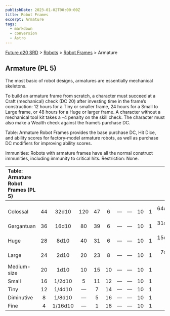 ```yaml
---
publishDate: 2023-01-02T00:00:00Z
title: Robot Frames
excerpt: Armature
tags:
  - markdown
  - conversion
  - Astro
---
```






[Future d20 SRD](/#futureD20) > [Robots](future-d20-srd-robots-index) > [Robot Frames](future-d20-srd-robots-robot-frames-index) > Armature




## Armature (PL 5)


The most basic of robot designs, armatures are essentially mechanical skeletons.


To build an armature frame from scratch, a character must succeed at a Craft (mechanical) check (DC 20) after investing time in the frame’s construction: 12 hours for a Tiny or smaller frame, 24 hours for a Small to Large frame, or 48 hours for a Huge or larger frame. A character without a mechanical tool kit takes a –4 penalty on the skill check. The character must also make a Wealth check against the frame’s purchase DC.


Table: Armature Robot Frames provides the base purchase DC, Hit Dice, and ability scores for factory-model armature robots, as well as purchase DC modifiers for improving ability scores.


Immunities: Robots with armature frames have all the normal construct immunities, including immunity to critical hits.
Restriction: None.


| Table: Armature Robot Frames (PL 5) |  |  |  |  |  |  |  |  |  |  |
| :------------------------------------- | :--: | :--: | :--: | :--: | :--: | :--: | :--: | :--: | :--: | --: |
|  |  |  |  |  |  |  |  |  |  |  |
|  |  |  |  |  |  |  |  |  |  |  |
| Colossal | 44 | 32d10 | 120 | 47 | 6 | — | — | 10 | 1 | 64d10/+3 per HD |
| Gargantuan | 36 | 16d10 | 80 | 39 | 6 | — | — | 10 | 1 | 31d10/+3 per HD |
| Huge | 28 | 8d10 | 40 | 31 | 6 | — | — | 10 | 1 | 15d10/+2 per HD |
| Large | 24 | 2d10 | 20 | 23 | 8 | — | — | 10 | 1 | 7d10/+1 per HD |
| Medium-size | 20 | 1d10 | 10 | 15 | 10 | — | — | 10 | 1 | — |
| Small | 16 | 1/2d10 | 5 | 11 | 12 | — | — | 10 | 1 | — |
| Tiny | 12 | 1/4d10 | — | 7 | 14 | — | — | 10 | 1 | — |
| Diminutive | 8 | 1/8d10 | — | 5 | 16 | — | — | 10 | 1 | — |
| Fine | 4 | 1/16d10 | — | 1 | 18 | — | — | 10 | 1 | — |




